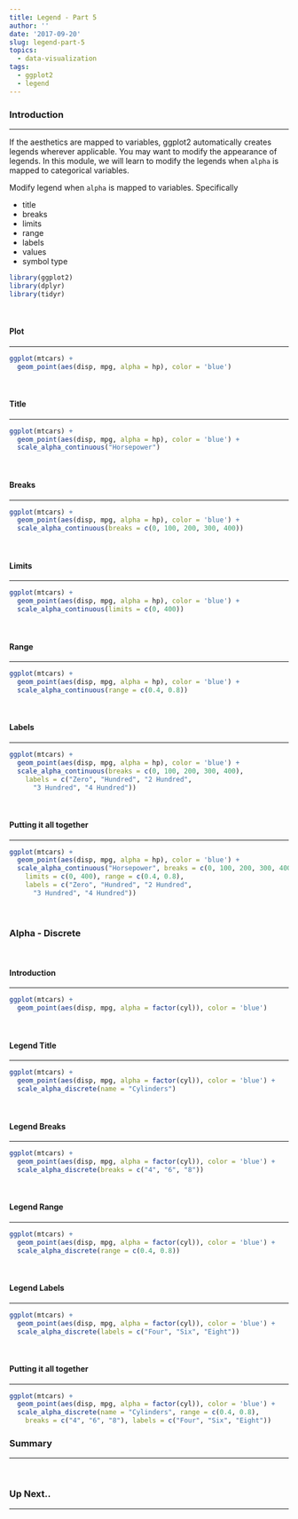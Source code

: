 ```yaml
---
title: Legend - Part 5
author: ''
date: '2017-09-20'
slug: legend-part-5
topics:
  - data-visualization
tags:
  - ggplot2
  - legend
---
```


### Introduction

<hr>

If the aesthetics are mapped to variables, ggplot2 automatically creates legends wherever applicable. 
You may want to modify the appearance of legends. In this module, we will learn to modify the legends when
`alpha` is mapped to categorical variables.

Modify legend when `alpha` is mapped to variables. Specifically

- title
- breaks
- limits
- range
- labels
- values
- symbol type

```r
library(ggplot2)
library(dplyr)
library(tidyr)
```

<br>

#### Plot

<hr>

```r
ggplot(mtcars) +
  geom_point(aes(disp, mpg, alpha = hp), color = 'blue')
```

<br>

#### Title

<hr>

```r
ggplot(mtcars) +
  geom_point(aes(disp, mpg, alpha = hp), color = 'blue') +
  scale_alpha_continuous("Horsepower")
```

<br>

#### Breaks

<hr>

```r
ggplot(mtcars) +
  geom_point(aes(disp, mpg, alpha = hp), color = 'blue') +
  scale_alpha_continuous(breaks = c(0, 100, 200, 300, 400))
```

<br>

#### Limits

<hr>

```r
ggplot(mtcars) +
  geom_point(aes(disp, mpg, alpha = hp), color = 'blue') +
  scale_alpha_continuous(limits = c(0, 400))
```

<br>

#### Range

<hr>

```r
ggplot(mtcars) +
  geom_point(aes(disp, mpg, alpha = hp), color = 'blue') +
  scale_alpha_continuous(range = c(0.4, 0.8))
```

<br>

#### Labels

<hr>

```r
ggplot(mtcars) +
  geom_point(aes(disp, mpg, alpha = hp), color = 'blue') +
  scale_alpha_continuous(breaks = c(0, 100, 200, 300, 400),
    labels = c("Zero", "Hundred", "2 Hundred", 
      "3 Hundred", "4 Hundred"))
```

<br>

#### Putting it all together

<hr>

```r
ggplot(mtcars) +
  geom_point(aes(disp, mpg, alpha = hp), color = 'blue') +
  scale_alpha_continuous("Horsepower", breaks = c(0, 100, 200, 300, 400),
    limits = c(0, 400), range = c(0.4, 0.8),
    labels = c("Zero", "Hundred", "2 Hundred", 
      "3 Hundred", "4 Hundred"))
```

<br>

### Alpha - Discrete

<br>

#### Introduction

<hr>

```r
ggplot(mtcars) +
  geom_point(aes(disp, mpg, alpha = factor(cyl)), color = 'blue')
```

<br>

#### Legend Title

<hr>

```r
ggplot(mtcars) +
  geom_point(aes(disp, mpg, alpha = factor(cyl)), color = 'blue') +
  scale_alpha_discrete(name = "Cylinders")
```

<br>

#### Legend Breaks

<hr>

```r
ggplot(mtcars) +
  geom_point(aes(disp, mpg, alpha = factor(cyl)), color = 'blue') +
  scale_alpha_discrete(breaks = c("4", "6", "8"))
```

<br>

#### Legend Range

<hr>

```r
ggplot(mtcars) +
  geom_point(aes(disp, mpg, alpha = factor(cyl)), color = 'blue') +
  scale_alpha_discrete(range = c(0.4, 0.8))
```

<br>

#### Legend Labels

<hr>

```r
ggplot(mtcars) +
  geom_point(aes(disp, mpg, alpha = factor(cyl)), color = 'blue') +
  scale_alpha_discrete(labels = c("Four", "Six", "Eight"))
```

<br>

#### Putting it all together

<hr>

```r
ggplot(mtcars) +
  geom_point(aes(disp, mpg, alpha = factor(cyl)), color = 'blue') +
  scale_alpha_discrete(name = "Cylinders", range = c(0.4, 0.8),
    breaks = c("4", "6", "8"), labels = c("Four", "Six", "Eight"))
```

### Summary

<hr>

<br>

### Up Next..

<hr>

<br>